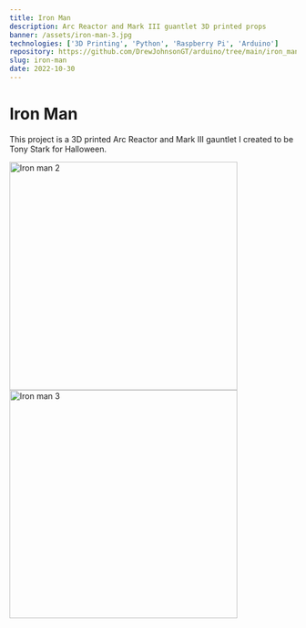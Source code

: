 ```yaml
---
title: Iron Man
description: Arc Reactor and Mark III guantlet 3D printed props
banner: /assets/iron-man-3.jpg
technologies: ['3D Printing', 'Python', 'Raspberry Pi', 'Arduino']
repository: https://github.com/DrewJohnsonGT/arduino/tree/main/iron_man
slug: iron-man
date: 2022-10-30
---
```


# Iron Man

This project is a 3D printed Arc Reactor and Mark III gauntlet I created to be
Tony Stark for Halloween.

<img src="/assets/iron-man-2.jpg" alt="Iron man 2" width="400px" />
<img src="/assets/iron-man-3.jpg" alt="Iron man 3" width="400px" />
